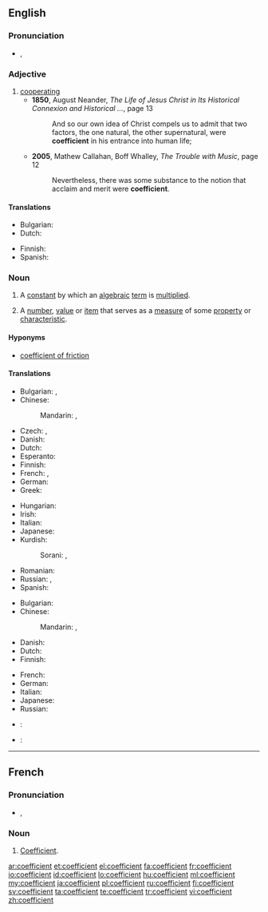 {{wikipedia}}
==English==

===Pronunciation===
* {{a|UK}} {{IPA|/ˌkəʊˈɪ.fɪʃn̩t/|/ˌkəʊˈi.fɪʃn̩t/}}, {{SAMPA|1=/%k@U"I.fISn=t/|2=/%k@U"i.fISn=t/}}

===Adjective===
{{en-adj}}

# [[cooperating]]
#* '''1850''', August Neander, ''The Life of Jesus Christ in Its Historical Connexion and Historical ...'', page 13
#*: And so our own idea of Christ compels us to admit that two factors, the one natural, the other supernatural, were '''coefficient''' in his entrance into human life;
#* '''2005''', Mathew Callahan, Boff Whalley, ''The Trouble with Music'', page 12
#*: Nevertheless, there was some substance to the notion that acclaim and merit were '''coefficient'''.

====Translations====
{{trans-top|cooperating}}
* Bulgarian: {{t|bg|съдействащ}}
* Dutch: {{t|nl|behulpzaam}}
{{trans-mid}}
* Finnish: {{t|fi|myötävaikuttava}}
* Spanish: {{t-|es|coeficiente}}
{{trans-bottom}}

===Noun===
{{en-noun}}

# {{mathematics}} A [[constant]] by which an [[algebraic]] [[term]] is [[multiply|multiplied]].
# A [[number]], [[value]] or [[item]] that serves as a [[measure]] of some [[property]] or [[characteristic]].

====Hyponyms====
* {{sense|a number, value or item that serves as a measure of some property or characteristic}} [[coefficient of friction]]

====Translations====
{{trans-top|algebraic constant}}
* Bulgarian: {{t+|bg|фактор|m|tr=fáktor}},  {{t|bg|коефициент|m|tr=koeficiént}}
* Chinese:
*: Mandarin: {{t|cmn|係數|sc=Hani}},  {{t|cmn|系数|tr=xìshù|sc=Hani}}
* Czech: {{t+|cs|koeficient|m}}, {{t-|cs|součinitel|m}}
* Danish: {{t|da|koefficient|c}}
* Dutch: {{t+|nl|coëfficiënt|m}}
* Esperanto: {{t|eo|koeficiento}}
* Finnish: {{t-|fi|kerroin}}
* French: {{t+|fr|coefficient|m}},  {{t+|fr|facteur|m}}
* German: {{t-|de|Koeffizient|m}}
* Greek: {{t+|el|συντελεστής|m|tr=syntelestís}}
{{trans-mid}}
* Hungarian: {{t+|hu|együttható}}
* Irish: {{t|ga|comhéifeacht|f}}
* Italian: {{t-|it|coefficiente|m}}
* Japanese: {{t|ja|係数|tr=けいすう, keisū}}
* Kurdish:
*: Sorani: {{t|ku|هاوکۆڵکه‌|tr=hawkolke|sc=ku-Arab}}, {{t|ku|فاکته‌ری هاوبه‌ش|tr=fakteri hawbesh|sc=ku-Arab}}
* Romanian: {{t|ro|coeficient|m}}
* Russian: {{t+|ru|коэффициент|m|tr=koefficiént}}, {{t+|ru|фактор|m|tr=fáktor}}
* Spanish: {{t-|es|coeficiente|m}}
{{trans-bottom}}

{{trans-top|measure of some property or characteristic}}
* Bulgarian: {{t|bg|коефициент|m|tr=koeficiént}}
* Chinese:
*: Mandarin: {{t|cmn|係數|sc=Hani}},  {{t|cmn|系数|tr=xìshù|sc=Hani}}
* Danish: {{t|da|koefficient|c}}
* Dutch: {{t+|nl|coëfficiënt|m}}
* Finnish: {{t-|fi|kerroin}}
{{trans-mid}}
* French: {{t+|fr|coefficient|m}}
* German: {{t-|de|Koeffizient|m}}
* Italian: {{t-|it|coefficiente|m}}
* Japanese: {{t|ja|係数|tr=けいすう, keisū}}
* Russian: {{t+|ru|коэффициент|m|tr=koefficiént}}
{{trans-bottom}}

{{checktrans-top}}
* {{ttbc|fr}}: {{t+|fr|coefficient|m}}
{{trans-mid}}
* {{ttbc|es}}: {{t-|es|coeficiente|m}}
{{trans-bottom}}

----

==French==

===Pronunciation===
* {{IPA|/kɔ.e.fi.sjɑ̃/|lang=fr}}, {{SAMPA|/kO.e.fi.sjA~/|lang=fr}}

===Noun===
{{fr-noun|m}}

# [[#English|Coefficient]].

[[ar:coefficient]]
[[et:coefficient]]
[[el:coefficient]]
[[fa:coefficient]]
[[fr:coefficient]]
[[io:coefficient]]
[[id:coefficient]]
[[lo:coefficient]]
[[hu:coefficient]]
[[ml:coefficient]]
[[my:coefficient]]
[[ja:coefficient]]
[[pl:coefficient]]
[[ru:coefficient]]
[[fi:coefficient]]
[[sv:coefficient]]
[[ta:coefficient]]
[[te:coefficient]]
[[tr:coefficient]]
[[vi:coefficient]]
[[zh:coefficient]]